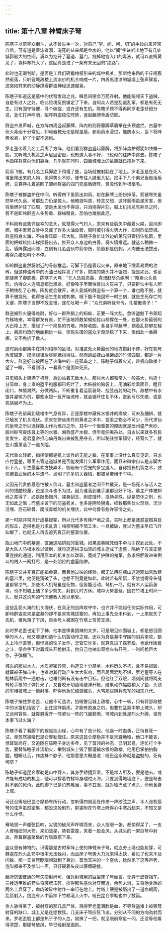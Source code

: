 ```yaml
---
---
---
```

title: 第十八章 神臂床子弩
---




陈瞎子以前率众倒斗，从不曾失手一次，对自己“望、闻、问、切”的手段向来非常自信，可有道是善泳者溺，淹死的从来都是会水的，他以“闻”字诀听出地下有几处城郭般大的空间，满以为挖开了墓道、墓门，挡掉地宫入口的毒液，就可以直捣黄龙了，岂料却托大了，这回真是进了一条有来无回的“绝路”。

此时也无暇判断，是否是工兵们砸撬棺椁引来的城中机关，那断绝来路的千斤闸轰然砸落，只听瓮城敌楼上流水价的机关响成一片，四周黑漆漆的城墙上弦声骤紧，这突如其来的动静搅得群盗神经迅速绷紧。

陈瞎子知道这是墓中的伏弩发动之兆，瞬息间便会万箭齐射。他能统领天下盗贼，自是有过人之处，临此险境反倒镇定了下来，自知众人若是乱逃乱窜，都是有死无生，只有固守待便，寻个破绽，或许还有生机。陈瞎子顾不得再同罗老歪仔细分说，急忙打声呼哨，招呼群盗稳住阵势，竖起藤牌草盾防御。

群盗齐发声喊，在方阵四周竖起藤牌，阵内的则将藤牌草盾举在头顶遮拦。古墓中伏火毒烟十分常见，卸岭器械无论是梯是盾，都用药水浸过，能防水火，当下将阵势收紧，护了个密不透风。

罗老歪带着几名工兵离了方阵，他们看到群盗竖起藤牌，将那阵势护得犹如铁桶一般，又听城头机簧之声层层密密，也知道大事不好，飞也似的往阵中逃去。陈瞎子也指挥群盗向他们靠拢，几乎就在同时，四面城墙上的乱箭就已攒射下来。

箭雨飞蝗，有几名工兵脚底下稍慢了些，当场就被射翻在了地上。罗老歪是在死人堆里爬出来的人物，见得势头不妙，便专往人缝里头钻，把手下几个弟兄当做活盾牌，总算挣扎着逃回了卸岭群盗的四门兜底盾牌阵，竟没伤到半根毫毛。

陈瞎子被群盗护在中间，听得四下里箭出如雨，射在藤牌上纷纷掉落。箭镞弩矢虽然年代久远，可那劲力仍是惊人。他暗自叫苦，转念又想，这阵箭雨虽是厉害，但将盾牌护住了四周，便是水泼也不得进，只消拖得片刻，城上机括总有耗尽之时，若不是卸岭群盗人多势重、器械精良，恐怕也难脱此厄。

不料刚有这些许侥幸的念头，就觉得火气灼人，原来有些箭矢中藏着火磷，迎风即燃，城中累累白骨中又藏了许多火油鱼膏，顿时被引得火势大作，如同烈焰焚城。群盗陷身火海，不由得阵脚一阵大乱，陈瞎子急忙让外边的弟兄只管挡住乱箭，里面的把蜈蚣挂山梯探将出去，推开众人身边的白骨，将火墙推远。就这么稍微一乱，盾阵露出间隙，立刻有几名盗伙中箭带伤，箭镞都是倒刺，人肉便无法拔出，疼得杀猪般叫个不停。

卸岭群盗虽然将附近的骨骸推远，可脚下仍是着起火来，原来地下埋着易燃的油砖，但这种油砖中的火油已经挥发了许多，燃烧的势头并不强烈，饶是如此，也足能烧黑了脚底板。陈瞎子大骂：“元人恁般恶毒，真想赶尽杀绝啊！”眼看火头愈烈，灼得众人连喘息都觉艰难，好像嗓子里面快冒出火灰来了，只要群伙中有人胆子稍怯乱了心神，阵势就会散开，进入瓮城的群盗有一个算一个，谁也跑不脱，就算不被烧死，也得被活生生射成刺猬。眼下能不能固守一时三刻，就是生死存亡的关键，陈瞎子当即不敢怠慢，连忙吆喝一声：“众兄弟听我号令，扎楼撤青子！”

群盗被烈火逼得难耐，好似一群热锅上的蚂蚁，正要一阵大乱，忽听盗魁下令架起竹梯塔来，幸得群龙有首，忙不迭地将数架蜈蚣挂山梯撑在一处，在那火势最弱的大石椁上方，搭起了一个简易的竹塔。阵势收圆，各自手举藤牌，顶着乱箭攀在梯上，离那灼热的地面稍远一些，惊慌失措的盗众才渐渐稳了下来，但如此一番腾挪，又不免折了数人。

这时箭雨都集中在排列棺椁的区域，对准这处火势最弱的地方攒射不停，好在机弩角度固定，摸清规律后尽能抵挡得住。然而蜈蚣挂山梯架成的竹塔四周，都是一片大火，群盗好似被困在了火海中的一座孤岛之上。陈瞎子借着火光，趁机向敌楼上望了一眼，不看则可，一看真个是面如死灰。

只见城头上架满了机弩，后边站着无数木人，那些木人都和常人一般高大，构造十分简单，身上罩的盔甲袍服都已朽烂了，木桩般的脑袋上，用油彩绘着面目，瞪目闭口，神情肃然，分做两队，不断重复着运箭装弩、挂弦击射的动作。敌楼中有水银井灌输为机，那些水银一旦开始流传，就会循环住复不休，直到弓尽矢绝，或是机括崩坏为止。

陈瞎子先前闻到敌楼中气息有异，正是那楼中藏有水银井的缘故，可未及细辨，就已触发了机关埋伏。原来在修仙炼丹的黄老之术中，铅汞之物必不可少，历代求仙的皇帝之所以选择瓶山作为炼丹之所，其中一个很重要的原因就是辰州盛产朱砂，辰州砂可提炼最上等的水银。湘西盛产水银，但毕竟洞夷杂处，自古以来就多有民变发生，道君皇帝担心仙丹炼出来被乱民夺去，所以秘驻禁军镇守，经营久了，就在山腹里造了一道关隘。

宋代重文轻武，指挥使都是纸上谈兵的无能之辈，在军事上没什么真实见识，只求应付皇差，哪里去管这道城关是否能发挥什么军事作用。而且宋徽宗自认是赤脚大仙下凡，平生最喜欢方技异术，御前有个受宠的多宝道人，自称擅长机簧之术，效仿诸葛武侯的木牛流马，发明了许多机关器械，都被皇帝用于军中。

又因元代贵族最忌怕被人倒斗，墓主和盗墓者之间不共戴天，是一场死人与活人之间的残酷较量，说是决斗也不为过，因为谁落到谁手里都没好下场。墓主尸体被卸岭之辈得了，必是敲齿掏丹、裸身刮玉、剥皮撸环、抠肠寻珠，纵是焚体之刑，也无如此之酷；而墓主设下的防盗机关，也多是阴险狠毒，细数那些伏火焚烧、流沙活埋、巨石碎骨、腐液毒噬的机关埋伏，此中何曾有些许容情之处。

那一时期非常流行虚墓疑冢，所以元代多有移尸地之说，实际上都是迷惑盗贼耳目的假丘，造得也是力求乱真；棺椁明器不惜工本，一旦被破，就以为墓主早已飞升仙解了，也就无人再去追究真正的墓室位置。

瓶山地门中的墓道，直通这陷阱般的瓮城。如果盗墓贼凭借牛牵马引挖到此处，不是大队人马根本难以做到，就将这道拱卫仙宫的城关造成了虚墓，隔绝了与真正墓室连接的通道，利用原本的机关加以改装，竟成了护陵的鬼军，务求将胆敢进来倒斗的贼人一网打尽，是一处阴险的虚墓陷阱。

陈瞎子又并非真正能掐会算，而且他过往的经验，都无法用在瓶山这道观仙宫改建的墓穴里，他便是猜破了头，也想不到竟是如此。此时若有所悟，不禁觉得骨头缝里都冒凉气，那些木人机弩虽是死物，但皆能活动，弩机一尽，就有木人运箭装填，也不知城上储了多少箭矢，射到儿时方休。城中火势蔓延，困在竹塔上时间一久，就只这灼热的气流便教人难以承受。

这些乱箭火海的机关埋伏，在真正的战阵攻守中，也许并不能起任何实际作用，可卸岭群盗进来是盗墓的却不是来攻城拔寨的，再加上事先全未料到，一上来就失了先机，难免落了下风，百余号人被困在竹塔上苦苦支撑。

此时罗老歪也定下了神，他本是悍勇狠辣的太岁，可是眼见四面城上，都是怒目圆睁的木人，他又哪里知道什么机簧动作之理，还以为真是墓中守陵的阴兵来攻，额头上冷汗直冒，但悍匪的性子发作，怎管它许多，就算真进了森罗殿，也欲作困兽之斗，便命手下对着城头开枪射击，他自己也抽出双枪左右开弓，一时间枪声大作，子弹横飞。

城头的那些木人，木质紧密异常，构造又十分简单，木料历久不朽，且不易损毁，就算被子弹击中，也难对其行动产生太大影响，而且局面混乱不堪，罗老歪等人在枪林箭雨中一通射击，也难判断有没有击中目标。但他红了双眼，顷刻间就将两支转轮手枪的子弹打光了，又自咬牙切齿地装弹开枪，结果动作幅度稍大了些，头顶的军帽被城上一箭射落，吓得他急忙缩颈藏头，大骂那些阴兵鬼军的祖宗八代。

陈瞎子按住罗老歪，让他不可造次，抬眼瞥见城上敌楼，心中一转，只有将那敌楼中的水银机括毁了，止住这阵箭雨，才能有脱身之机，但要在乱箭中攀上城头，却又谈何容易，就算避得开一阵紧似一阵的飞蝗箭雨，可城内到处是烈火升腾，谁有本事飞过火海？

陈瞎子看了看脚下的蜈蚣挂山梯，心中有了些计较。他逞一时血勇，正待冒死一试，却忽然被哑巴昆仑摩勒拽住。原来这昆仑摩勒并不是天聋地哑，他口不能言，但耳聪尚在，又追随在陈瞎子身边多年，见了首领的神态，已明其意，连忙打个手势，要替陈瞎子赴汤蹈火，攀到城头上毁了那灌输水银的敌楼。他用巴掌拍拍胸膛，瞪眼吐舌，作势抹个脖子，他那意思大概是说：哑巴这条命就是盗魁的，死有何防？

陈瞎子知道昆仑摩勒是山中野人，其身手矫捷异常，不是常人所及，要是他去，或许能有成功的机会，他可以撑着竹梯纵身越过火海，只要到得城墙底下，便是弩击射不到的死角，此刻脚下已是灼热难当，事不宜迟，就对哑巴点了点头，命他舍身上城。

可还没等哑巴昆仑摩勒有所行动，忽听得四周高处传来一阵绞弦之声，木人张机搭弩的弦声虽然密集，都没这般剧烈，群盗附在竹塔上听得心中寒战起来，不知又是什么作怪。

蓦地里一声绷弦巨响，尖锐的破风声呼啸而来，众人抬眼一张，都惊得呆了，一支人臂粗细的大箭，来如流星，势若雷霆，夹着一股金风，从城头的一架巨弩中射出，奔着群盗聚集的竹塔直掼下来。

盗众里有博物的，识得那是古时军阵上使的神臂床子弩，就连夯土墙也能射穿，可群盗在烈火乱箭中根本无法躲闪，而且床子弩势大力沉来得太快，看见了也来不及闪躲，那一支巨弩眨眼间就到了身边，首当其冲的一个盗伙，猛然见了这等声势，连叫都来不及惊叫一声，只好硬着头皮以藤牌硬接。

藤牌防御普通的弩矢攒射尚可，但对射城用的巨型床子弩而言，无异于螳臂挡车。三棱透甲锥的箭头将藤牌击碎，掼得那名盗伙对穿而透，余势未消，又将他身后的两名工兵穿了，血肉破碎中射作一串钉在地上。竹塔上硬是被豁出了一道血胡同，乱箭射入，接连有人中箭摔下竹梯滚入火中，哑巴昆仑摩勒也中了数箭。

余人骇得呆了，被射穿的那几具尸体，溅得罗老歪满脸是血，不等群盗堵上被强弩射穿的缺口，城上又是连绷数弦，几支床子弩应弦飞出，分别从不同的方向劲射而来。罗老歪脸上都是热乎乎的人血，刚抹了一把，就见眼前寒星一闪，还没等他看得清楚，那硬弩破风，早已经射至面前。